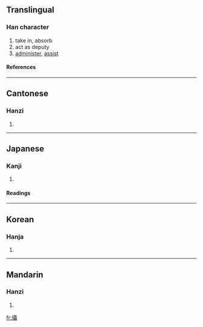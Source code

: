 {{see|摂|摄}}

==Translingual==
===Han character===
{{Han char|rn=64|rad=手|as=18|sn=21|four=5104<sub>1</sub>|canj=手尸十十 (QSJJ)}}
# take in, absorb
# act as deputy
# [[administer]], [[assist]]
====References====
{{Han ref|kx=0463.330|dkj=13010|dj=0812.350|hdz=31986.080|uh=651D|ud=25885|bh=C4E1|bd=50401}}

----
==Cantonese==
===Hanzi===
{{yue-hanzi|jyut=|y=sip3}}
# {{defn|Cantonese}}

----
==Japanese==
===Kanji===
{{ja-kanji|grade=|rs=手18}}
# {{defn|Japanese}} 
====Readings====
{{ja-readings|on=[[せつ]] (setsu), [[しょう]] (shō)|kun=[[おさめる]] (osameru), [[かねる]] (kaneru), [[とる]] (toru)}}

----
==Korean==
===Hanja===
{{ko-hanja|hangeul=[[섭]], [[엽]]|eumhun=|rv=seop, yeop|mr=sŏp, yŏp|y=sep, yep}}
# {{defn|Korean}}

----
==Mandarin==
===Hanzi===
{{cmn-hanzi|sim=摄|pin=[[niè]] (nie4), [[shè]] (she4)|wg=nieh<sup>4</sup>, she<sup>4</sup>}}
# {{defn|Mandarin}}

[[fr:攝]]